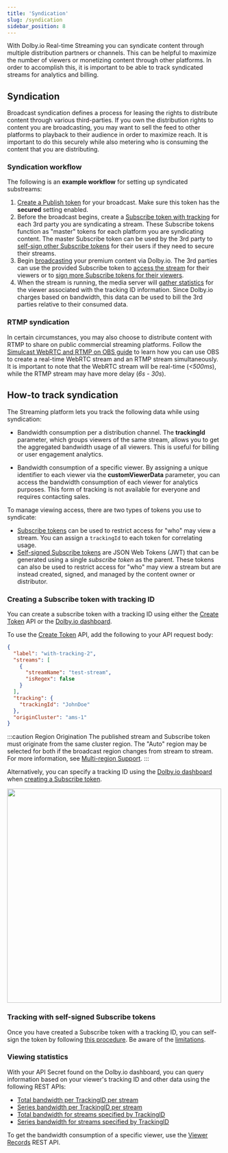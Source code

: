 ```yaml
---
title: 'Syndication'
slug: /syndication
sidebar_position: 8
---
```


With Dolby.io Real-time Streaming you can syndicate content through multiple distribution partners or channels. This can be helpful to maximize the number of viewers or monetizing content through other platforms. In order to accomplish this, it is important to be able to track syndicated streams for analytics and billing.

## Syndication

Broadcast syndication defines a process for leasing the rights to distribute content through various third-parties. If you own the distribution rights to content you are broadcasting, you may want to sell the feed to other platforms to playback to their audience in order to maximize reach. It is important to do this securely while also metering who is consuming the content that you are distributing.

### Syndication workflow

The following is an **example workflow** for setting up syndicated substreams:

1. [Create a Publish token](/millicast/streaming-dashboard/managing-your-tokens.mdx) for your broadcast. Make sure this token has the **secured** setting enabled.
2. Before the broadcast begins, create a [Subscribe token with tracking](/millicast/syndication#creating-a-subscribe-token-with-tracking-id) for each 3rd party you are syndicating a stream. These Subscribe tokens function as "master" tokens for each platform you are syndicating content. The master Subscribe token can be used by the 3rd party to [self-sign other Subscribe tokens](/millicast/streaming-dashboard/subscribe-tokens.mdx#self-signing-subscribe-tokens) for their users if they need to secure their streams.
3. Begin [broadcasting](/millicast/broadcast/index.mdx) your premium content via Dolby.io. The 3rd parties can use the provided Subscribe token to [access the stream](/millicast/playback/index.mdx) for their viewers or to [sign more Subscribe tokens for their viewers](/millicast/streaming-dashboard/subscribe-tokens.mdx#self-signing-subscribe-tokens).
4. When the stream is running, the media server will [gather statistics](/millicast/syndication#viewing-statistics) for the viewer associated with the tracking ID information. Since Dolby.io charges based on bandwidth, this data can be used to bill the 3rd parties relative to their consumed data.

### RTMP syndication

In certain circumstances, you may also choose to distribute content with RTMP to share on public commercial streaming platforms. Follow the [Simulcast WebRTC and RTMP on OBS guide](/millicast/software-encoders/obs/index.mdx#multi-bitrate-simulcast-contribution) to learn how you can use OBS to create a real-time WebRTC stream and an RTMP stream simultaneously. It is important to note that the WebRTC stream will be real-time (_\<500ms_), while the RTMP stream may have more delay (_6s - 30s_).

## How-to track syndication

The Streaming platform lets you track the following data while using syndication:

- Bandwidth consumption per a distribution channel. The **trackingId** parameter, which groups viewers of the same stream, allows you to get the aggregated bandwidth usage of all viewers. This is useful for billing or user engagement analytics.

- Bandwidth consumption of a specific viewer. By assigning a unique identifier to each viewer via the **customViewerData** parameter, you can access the bandwidth consumption of each viewer for analytics purposes. This form of tracking is not available for everyone and requires contacting sales.

To manage viewing access, there are two types of tokens you use to syndicate:

- [Subscribe tokens](/millicast/streaming-dashboard/token-api.mdx#creating-subscribe-tokens) can be used to restrict access for "who" may view a stream. You can assign a `trackingId` to each token for correlating usage.
- [Self-signed Subscribe tokens](/millicast/streaming-dashboard/token-api.mdx#self-sign-subscribe-tokens) are JSON Web Tokens (JWT) that can be generated using a single _subscribe token_ as the parent. These tokens can also be used to restrict access for "who" may view a stream but are instead created, signed, and managed by the content owner or distributor.

### Creating a Subscribe token with tracking ID

You can create a subscribe token with a tracking ID using either the [Create Token](/millicast/api/subscribe-token-v-1-create-token.api.mdx) API or the [Dolby.io dashboard](https://dashboard.dolby.io/).

To use the [Create Token](/millicast/api/subscribe-token-v-1-create-token.api.mdx) API, add the following to your API request body:

```json title="Request body for Create Token"
{
  "label": "with-tracking-2",
  "streams": [
    {
      "streamName": "test-stream",
      "isRegex": false
    }
  ],
  "tracking": {
    "trackingId": "JohnDoe"
  },
  "originCluster": "ams-1"
}
```

:::caution Region Origination
The published stream and Subscribe token must originate from the same cluster region. The "Auto" region may be selected for both if the broadcast region changes from stream to stream. For more information, see [Multi-region Support](/millicast/distribution/multi-region-support/index.mdx).
:::

Alternatively, you can specify a tracking ID using the [Dolby.io dashboard](https://dashboard.dolby.io/) when [creating a Subscribe token](/millicast/streaming-dashboard/subscribe-tokens.mdx#creating-a-subscribe-token).


<div class="center-container">
  <img src={Sub2} width="500" />
</div>

### Tracking with self-signed Subscribe tokens

Once you have created a Subscribe token with a tracking ID, you can self-sign the token by following [this procedure](/millicast/streaming-dashboard/subscribe-tokens.mdx#creating-a-self-signed-token). Be aware of the [limitations](/millicast/streaming-dashboard/subscribe-tokens.mdx#limitations).

### Viewing statistics

With your API Secret found on the Dolby.io dashboard, you can query information based on your viewer's tracking ID and other data using the following REST APIs:

- [Total bandwidth per TrackingID per stream](/millicast/api/analytics-get-tracking-total-for-streams.api.mdx)
- [Series bandwidth per TrackingID per stream](/millicast/api/analytics-get-tracking-series-for-streams.api.mdx)
- [Total bandwidth for streams specified by TrackingID](/millicast/api/analytics-get-total-bandwidth-for-tracking-id.api.mdx)
- [Series bandwidth for streams specified by TrackingID](/millicast/api/analytics-get-series-bandwidth-for-tracking-id.api.mdx)

To get the bandwidth consumption of a specific viewer, use the [Viewer Records](/millicast/api/reporting/records-get-viewer-records.api.mdx) REST API.

